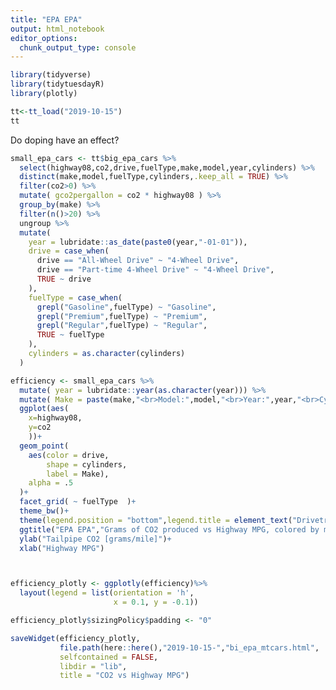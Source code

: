 ```yaml
---
title: "EPA EPA"
output: html_notebook
editor_options: 
  chunk_output_type: console
---
```


```r
library(tidyverse)
library(tidytuesdayR)
library(plotly)

tt<-tt_load("2019-10-15")
tt
```

Do doping have an effect?

```r

small_epa_cars <- tt$big_epa_cars %>% 
  select(highway08,co2,drive,fuelType,make,model,year,cylinders) %>% 
  distinct(make,model,fuelType,cylinders,.keep_all = TRUE) %>% 
  filter(co2>0) %>% 
  mutate( gco2pergallon = co2 * highway08 ) %>% 
  group_by(make) %>% 
  filter(n()>20) %>% 
  ungroup %>% 
  mutate(
    year = lubridate::as_date(paste0(year,"-01-01")),
    drive = case_when(
      drive == "All-Wheel Drive" ~ "4-Wheel Drive",
      drive == "Part-time 4-Wheel Drive" ~ "4-Wheel Drive",
      TRUE ~ drive
    ),
    fuelType = case_when(
      grepl("Gasoline",fuelType) ~ "Gasoline",
      grepl("Premium",fuelType) ~ "Premium",
      grepl("Regular",fuelType) ~ "Regular",
      TRUE ~ fuelType
    ),
    cylinders = as.character(cylinders)
  )


```

```r

efficiency <- small_epa_cars %>% 
  mutate( year = lubridate::year(as.character(year))) %>% 
  mutate( Make = paste(make,"<br>Model:",model,"<br>Year:",year,"<br>Cylinders:",cylinders)) %>%
  ggplot(aes(
    x=highway08,
    y=co2
    ))+
  geom_point(
    aes(color = drive,
        shape = cylinders,
        label = Make),
    alpha = .5
  )+
  facet_grid( ~ fuelType  )+
  theme_bw()+
  theme(legend.position = "bottom",legend.title = element_text("Drivetrain Type")) +
  ggtitle("EPA EPA","Grams of CO2 produced vs Highway MPG, colored by make")+
  ylab("Tailpipe CO2 [grams/mile]")+
  xlab("Highway MPG")



efficiency_plotly <- ggplotly(efficiency)%>%
  layout(legend = list(orientation = 'h',
                       x = 0.1, y = -0.1))

```


```r

efficiency_plotly$sizingPolicy$padding <- "0"

saveWidget(efficiency_plotly,
           file.path(here::here(),"2019-10-15-","bi_epa_mtcars.html",     
           selfcontained = FALSE,
           libdir = "lib",
           title = "CO2 vs Highway MPG")


```